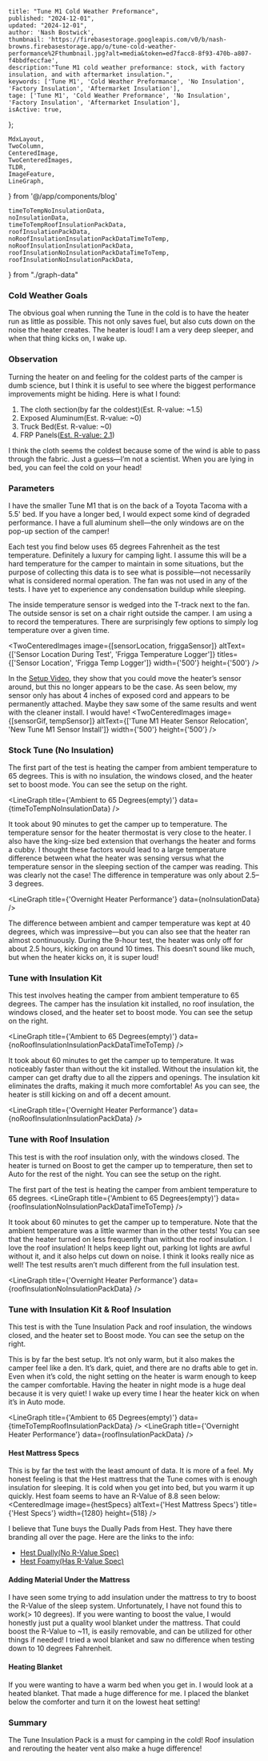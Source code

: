 
    title: "Tune M1 Cold Weather Preformance",
    published: "2024-12-01",
    updated: "2024-12-01",
    author: 'Nash Bostwick',
    thumbnail: 'https://firebasestorage.googleapis.com/v0/b/nash-browns.firebasestorage.app/o/tune-cold-weather-performance%2Fthumbnail.jpg?alt=media&token=ed7facc8-8f93-470b-a807-f4bbdfeccfae',
    description:"Tune M1 cold weather preformance: stock, with factory insulation, and with aftermarket insulation.",
    keywords: ['Tune M1', 'Cold Weather Preformance', 'No Insulation', 'Factory Insulation', 'Aftermarket Insulation'],
    tage: ['Tune M1', 'Cold Weather Preformance', 'No Insulation', 'Factory Insulation', 'Aftermarket Insulation'],
    isActive: true,
}; 


    MdxLayout,
    TwoColumn,
    CenteredImage, 
    TwoCenteredImages, 
    TLDR,
    ImageFeature,
    LineGraph,
} from '@/app/components/blog'

    timeToTempNoInsulationData,
    noInsulationData,
    timeToTempRoofInsulationPackData,
    roofInsulationPackData,
    noRoofInsulationInsulationPackDataTimeToTemp,
    noRoofInsulationInsulationPackData,
    roofInsulationNoInsulationPackDataTimeToTemp,
    roofInsulationNoInsulationPackData,
} from "./graph-data"



<ImageFeature
    title='Tune M1 Cold Weather Performance'
    image={featureImage}
/>

<MdxLayout>

<TLDR
text="I have put the Tune M1 to the test this winter. I have tested its performance in different configurations. This includes no insulation, the Tune Insulation Pack, and other ways to improve the cold-weather performance of the camper. If you are looking for the largest gain for the least amount of work, just buy and install the Tune Insulation Pack."
/>

### Cold Weather Goals
The obvious goal when running the Tune in the cold is to have the heater run as little as possible. This not only saves fuel, but also cuts down on the noise the heater creates. The heater is loud! I am a very deep sleeper, and when that thing kicks on, I wake up.

### Observation
Turning the heater on and feeling for the coldest parts of the camper is dumb science, but I think it is useful to see where the biggest performance improvements might be hiding. Here is what I found:

1. The cloth section(by far the coldest)(Est. R-value: ~1.5)
2. Exposed Aluminum(Est. R-value: ~0)
3. Truck Bed(Est. R-value: ~0)
4. FRP Panels([Est. R-value: 2.1][5]) 

I think the cloth seems the coldest because some of the wind is able to pass through the fabric. Just a guess—I’m not a scientist. When you are lying in bed, you can feel the cold on your head!

### Parameters

I have the smaller Tune M1 that is on the back of a Toyota Tacoma with a 5.5' bed. If you have a longer bed, I would expect some kind of degraded performance. I have a full aluminum shell—the only windows are on the pop-up section of the camper!

Each test you find below uses 65 degrees Fahrenheit as the test temperature. Definitely a luxury for camping light. I assume this will be a hard temperature for the camper to maintain in some situations, but the purpose of collecting this data is to see what is possible—not necessarily what is considered normal operation. The fan was not used in any of the tests. I have yet to experience any condensation buildup while sleeping.

The inside temperature sensor is wedged into the T-track next to the fan. The outside sensor is set on a chair right outside the camper. I am using a <FriggaTempLoger/> to record the temperatures. There are surprisingly few options to simply log temperature over a given time.

<TwoCenteredImages image={[sensorLocation, friggaSensor]} altText={['Sensor Location During Test', 'Frigga Temperature Logger']} titles={['Sensor Location', 'Frigga Temp Logger']} width={'500'} height={'500'} /> 

In the [Setup Video][1], they show that you could move the heater’s sensor around, but this no longer appears to be the case. As seen below, my sensor only has about 4 inches of exposed cord and appears to be permanently attached. Maybe they saw some of the same results and went with the cleaner install. I would have!
<TwoCenteredImages image={[sensorGif, tempSensor]} altText={['Tune M1 Heater Sensor Relocation', 'New Tune M1 Sensor Install']} width={'500'} height={'500'} />

### Stock Tune (No Insulation)
<TwoColumn>
The first part of the test is heating the camper from ambient temperature to 65 degrees. This is with no insulation, the windows closed, and the heater set to boost mode. You can see the setup on the right.
<CenteredImage image={insideCamperNoInsulation} altText={'Inside Camper Windows Closed'} width={700} height={700} />
</TwoColumn>

<LineGraph title={'Ambient to 65 Degrees(empty)'} data={timeToTempNoInsulationData} />

It took about 90 minutes to get the camper up to temperature. The temperature sensor for the heater thermostat is very close to the heater. I also have the king-size bed extension that overhangs the heater and forms a cubby. I thought these factors would lead to a large temperature difference between what the heater was sensing versus what the temperature sensor in the sleeping section of the camper was reading. This was clearly not the case! The difference in temperature was only about 2.5–3 degrees.

<LineGraph title={'Overnight Heater Performance'} data={noInsulationData} />

The difference between ambient and camper temperature was kept at 40 degrees, which was impressive—but you can also see that the heater ran almost continuously. During the 9-hour test, the heater was only off for about 2.5 hours, kicking on around 10 times. This doesn’t sound like much, but when the heater kicks on, it is super loud!

### Tune with Insulation Kit
This test involves heating the camper from ambient temperature to 65 degrees. The camper has the insulation kit installed, no roof insulation, the windows closed, and the heater set to boost mode. You can see the setup on the right.

<LineGraph title={'Ambient to 65 Degrees(empty)'} data={noRoofInsulationInsulationPackDataTimeToTemp} />

It took about 60 minutes to get the camper up to temperature. It was noticeably faster than without the kit installed. Without the insulation kit, the camper can get drafty due to all the zippers and openings. The insulation kit eliminates the drafts, making it much more comfortable! As you can see, the heater is still kicking on and off a decent amount.

<LineGraph title={'Overnight Heater Performance'} data={noRoofInsulationInsulationPackData} />

### Tune with Roof Insulation

<TwoColumn>
This test is with the roof insulation only, with the windows closed. The heater is turned on Boost to get the camper up to temperature, then set to Auto for the rest of the night. You can see the setup on the right.
<CenteredImage image={insideCamperRoofInsulation} altText={'Inside Camper Windows Closed'} width={700} height={700} />
</TwoColumn>

The first part of the test is heating the camper from ambient temperature to 65 degrees.
<LineGraph title={'Ambient to 65 Degrees(empty)'} data={roofInsulationNoInsulationPackDataTimeToTemp} />

It took about 60 minutes to get the camper up to temperature. Note that the ambient temperature was a little warmer than in the other tests! You can see that the heater turned on less frequently than without the roof insulation. I love the roof insulation! It helps keep light out, parking lot lights are awful without it, and it also helps cut down on noise. I think it looks really nice as well! The test results aren’t much different from the full insulation test.

<LineGraph title={'Overnight Heater Performance'} data={roofInsulationNoInsulationPackData} />

### Tune with Insulation Kit & Roof Insulation
<TwoColumn>
This test is with the Tune Insulation Pack and roof insulation, the windows closed, and the heater set to Boost mode. You can see the setup on the right.
<CenteredImage image={insideCamperFullInsulation} altText={'Inside Camper Windows Closed'} width={700} height={700} />
</TwoColumn>

This is by far the best setup. It’s not only warm, but it also makes the camper feel like a den. It’s dark, quiet, and there are no drafts able to get in. Even when it’s cold, the night setting on the heater is warm enough to keep the camper comfortable. Having the heater in night mode is a huge deal because it is very quiet! I wake up every time I hear the heater kick on when it’s in Auto mode.

<LineGraph title={'Ambient to 65 Degrees(empty)'} data={timeToTempRoofInsulationPackData} />
<LineGraph title={'Overnight Heater Performance'} data={roofInsulationPackData} />

#### Hest Mattress Specs
This is by far the test with the least amount of data. It is more of a feel. My honest feeling is that the Hest mattress that the Tune comes with is enough insulation for sleeping. It is cold when you get into bed, but you warm it up quickly. Hest foam seems to have an R-Value of 8.8 seen below:
<CenteredImage image={hestSpecs} altText={'Hest Mattress Specs'} title={'Hest Specs'} width={1280} height={518} />

I believe that Tune buys the Dually Pads from Hest. They have there branding all over the page. Here are the links to the info:
* [Hest Dually(No R-Value Spec)][3]
* [Hest Foamy(Has R-Value Spec)][3]

#### Adding Material Under the Mattress
I have seen some trying to add insulation under the mattress to try to boost the R-Value of the sleep system. Unfortunately, I have not found this to work(> 10 degrees). If you were wanting to boost the value, I would honestly just put a quality wool blanket under the mattress. That could boost the R-Value to ~11, is easily removable, and can be utilized for other things if needed! I tried a wool blanket and saw no difference when testing down to 10 degrees Fahrenheit.

#### Heating Blanket
If you were wanting to have a warm bed when you get in. I would look at a heated blanket. That made a huge difference for me. I placed the blanket below the comforter and turn it on the lowest heat setting!


### Summary
The Tune Insulation Pack is a must for camping in the cold! Roof insulation and rerouting the heater vent also make a huge difference!

</MdxLayout>

[1]: https://www.youtube.com/watch?v=RCQB0O0w-uk
[2]: /blog/articals/tune-heater
[3]: https://hest.com/products/dually-extend
[4]: https://hest.com/products/foamy
[5]: https://merrittsupply.com/wp-content/uploads/2017/05/FRP-Honeycomb-TDS.pdf?srsltid=AfmBOopX1vFFzVEkNeA_A-dJcpsNzvkXsbNlbQ7a3B7GgWRglsu6Imd6
[6]: /blog/articals/tune-heated-blanket
[7]: /blog/articals/tune-heater-vent-reroute
[60]: https://www.amazon.com/Homemate-Electric-Heated-Blanket-King/dp/B0D66TNSP3/ref=sr_1_10?dib=eyJ2IjoiMSJ9.waqzPEzZEkepNwdY-eD1ycPhg2nYrNsFRy-XgDNTjLN6U0jsrU9YK7jC98_2jSA2BUgjUl1mvwDXpp2quAQYjzYFD1z9OL6Xc5DgA1WjamnUnPKSbP7-hmcAilWiu62k4d5_fFFjxtIQ1NN7hYlhLPVrDxBwyi4QJpKAM0hfywhUbUCWoJkv5Bj-p0YPz2-nNjTsxBWP_VdPmvCLFtbTPy7H3wz6Je-j2MhimMXEsxKSh6rFKulYdZH9aqAr0yGlBngrMOXvz16khJus0ElxNVBVay6EfHXu1W63Rd1afKA.7jAot0lU-d48m2LB2W3jucof8Eelvzhw6VWyAzrYN1M&dib_tag=se&hvadid=631491241413&hvdev=c&hvlocphy=9023836&hvnetw=g&hvqmt=e&hvrand=6063659926571370957&hvtargid=kwd-391822225100&hydadcr=7439_13294077&keywords=amazon%2Bking%2Bsize%2Belectric%2Bblanket&qid=1734116477&sr=8-10&th=1
